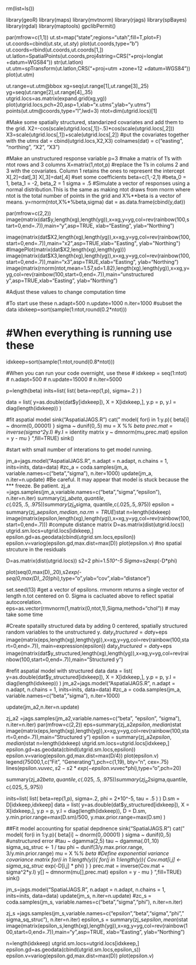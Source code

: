 
rm(list=ls())


library(geoR)
library(maps)
library(mvtnorm)
library(rjags)
library(spBayes)
library(rgdal)
library(maptools)
gpclibPermit()

par(mfrow=c(1,1))
ut.st=map("state",regions="utah",fill=T,plot=F)
ut.coords=cbind(ut.st$x,ut.st$y)
plot(ut.coords,type="b")
ut.coords=rbind(ut.coords,ut.coords[1,])
ut.latlon=SpatialPoints(ut.coords,proj4string=CRS("+proj=longlat +datum=WGS84"))
str(ut.latlon)
ut.utm=spTransform(ut.latlon,CRS("+proj=utm +zone=12  +datum=WGS84"))
plot(ut.utm)

ut.range=ut.utm@bbox
xg=seq(ut.range[1],ut.range[3],,25)
yg=seq(ut.range[2],ut.range[4],,35)
utgrid.locs=as.matrix(expand.grid(xg,yg))
plot(utgrid.locs,pch=20,asp=1,xlab="x.utms",ylab="y.utms")
points(ut.utm@coords,type="l",lwd=3)
ntot=dim(utgrid.locs)[1]

#Make some spatially structured, standarized covariates and add them to the grid. 
X2=-cos(scale(utgrid.locs[,1])-.5)*cos(scale(utgrid.locs[,2]))
X3=scale(utgrid.locs[,1])+scale(utgrid.locs[,2])
#put the covariates together with the utms
dat = cbind(utgrid.locs,X2,X3)
colnames(dat) = c("easting", "northing", "X2", "X3")

#Make an unstructured response variable
p=3
#make a matrix of 1's with ntot rows and 3 columns
X=matrix(1,ntot,p)
#replace the 1's in colums 2 and 3 with the covariates. Column 1 retains the ones to represent the intercept
X[,2]=dat[,3]
X[,3]=dat[,4]
#set some coefficients
beta=c(1,-2,1) #beta_0 = 1, beta_1 = -2, beta_2 = 1
sigma = .5
#Simulate a vector of responses using a normal distribution.This is the same as making ntot draws from rnorm where ntot is the total number of points in the grid and X%**beta is a vector of means. 
y=rnorm(ntot,X%*%beta,sigma)
dat = as.data.frame(cbind(y,dat))

par(mfrow=c(2,2))
image(matrix(dat$y,length(xg),length(yg)),x=xg,y=yg,col=rev(rainbow(100,start=0,end=.7)),main="y",asp=TRUE, xlab="Easting", ylab="Northing")

image(matrix(dat$X2,length(xg),length(yg)),x=xg,y=yg,col=rev(rainbow(100,start=0,end=.7)),main="x2",asp=TRUE,xlab="Easting", ylab="Northing")
#ImagePlot(matrix(dat$X2,length(xg),length(yg)))
image(matrix(dat$X3,length(xg),length(yg)),x=xg,y=yg,col=rev(rainbow(100,start=0,end=.7)),main="x3",asp=TRUE,xlab="Easting", ylab="Northing")
image(matrix(rnorm(ntot,mean=1.57,sd=1.82),length(xg),length(yg)),x=xg,y=yg,col=rev(rainbow(100,start=0,end=.7)),main="unstructured y",asp=TRUE,xlab="Easting", ylab="Northing")

#Adjust these values to change computation time 

#To start use these
n.adapt=500
n.update=1000
n.iter=1000
#subset the data
idxkeep=sort(sample(1:ntot,round(0.2*ntot)))

# #When everything is running use these
idxkeep=sort(sample(1:ntot,round(0.8*ntot)))
<!-- n.adapt=500 -->
<!-- n.update=1000 -->
<!-- n.iter=1000 -->

#When you can run your code overnight, use these
# idxkeep = seq(1:ntot)
# n.adapt=500
# n.update=15000
# n.iter=5000

p=length(beta)
inits=list(
  list(
  beta=rep(1,p),
  sigma=.2
  )
)


data = list(
  y=as.double(dat$y[idxkeep]),
  X = X[idxkeep,],
  y.p = p,
  y.I = diag(length(idxkeep))
)




#fit aspatial model
sink("AspatialJAGS.R")
cat("
    model{
    for(i in 1:y.p){
      beta[i] ~ dnorm(0,.00001)
    }
    sigma ~ dunif(0,.5)
    mu = X %*% beta
    prec.mat = inverse(sigma^2*y.I) #y.I = identity matrix
    y ~ dmnorm(mu,prec.mat)
    epsilon = y - mu
}
    ",fill=TRUE)
sink()


#start with small number of interations to get model running.

jm_a=jags.model("AspatialJAGS.R", n.adapt = n.adapt, n.chains = 1, inits=inits, data=data)
#zc_a = coda.samples(jm_a, variable.names=c("beta","sigma"), n.iter=1000)
update(jm_a, n.iter=n.update)
#Be careful.  It may appear that model is stuck because the *** freeze.  Be patient.
zj_a =jags.samples(jm_a,variable.names=c("beta","sigma","epsilon"), n.iter=n.iter)
summary(zj_a$beta,quantile,c(.025,.5,.975))
summary(zj_a$sigma, quantile,c(.025,.5,.975))
epsilon = summary(zj_a$epsilon,median,na.rm=TRUE)$stat
n=length(idxkeep)
image(matrix(epsilon,length(xg),length(yg)),x=xg,y=yg,col=rev(rainbow(100,start=0,end=.7)))
#compute distance matrix
D=as.matrix(dist(utgrid.locs))
utgrid.sm.locs=utgrid.locs[idxkeep,]
epsilon.gd=as.geodata(cbind(utgrid.sm.locs,epsilon))
epsilon.v=variog(epsilon.gd,max.dist=max(D))
plot(epsilon.v)
#no spatial strcuture in the residuals

D=as.matrix(dist(utgrid.locs))
s2=2
phi=1.5*10^-5
Sigma=s2*exp(-D*phi)

plot(seq(0,max(D),,20),s2*exp(-seq(0,max(D),,20)*phi),type="o",ylab="cov",xlab="distance")

set.seed(13)
#get a vector of epsilons. rmvnorm returns  a single  vector of length n.tot centered on 0. Sigma is cacluated above to reflect spatial autocorelation.
eps=as.vector(rmvnorm(1,matrix(0,ntot,1),Sigma,method="chol"))     # may take some time

#Create spatailly structured data by adding 0 centered, spatially structured random variables to the unstructured y.
dat$y_structured = dat$y+eps
image(matrix(eps,length(xg),length(yg)),x=xg,y=yg,col=rev(rainbow(100,start=0,end=.7)), main=expression(epsilon))
dat$y_structured = dat$y+eps
image(matrix(dat$y_structured,length(xg),length(yg)),x=xg,y=yg,col=rev(rainbow(100,start=0,end=.7)),main="Structured y")

#refit aspatial model with structured data
data = list(
  y=as.double(dat$y_structured[idxkeep]),
  X = X[idxkeep,],
  y.p = p,
  y.I = diag(length(idxkeep))
)
jm_a2=jags.model("AspatialJAGS.R", n.adapt = n.adapt, n.chains = 1, inits=inits, data=data)
#zc_a = coda.samples(jm_a, variable.names=c("beta","sigma"), n.iter=1000)

update(jm_a2,n.iter=n.update)

zj_a2 =jags.samples(jm_a2,variable.names=c("beta", "epsilon", "sigma"), n.iter=n.iter)
par(mfrow=c(2,2))
eps=summary(zj_a2$epsilon,median)$stat
 image(matrix(eps,length(xg),length(yg)),x=xg,y=yg,col=rev(rainbow(100,start=0,end=.7)),main="Structured y")
epsilon = summary(zj_a2$epsilon,median)$stat
n=length(idxkeep)
utgrid.sm.locs=utgrid.locs[idxkeep,]
epsilon.gd=as.geodata(cbind(utgrid.sm.locs,epsilon))
epsilon.v=variog(epsilon.gd,max.dist=max(D/4))
plot(epsilon.v)
legend(75000,1,c("Fit", "Generating"),pch=c(1,19), bty="n", cex=.75)
lines(epsilon.v$uvec,s2-s2*exp(-epsilon.v$uvec*phi),type="o",pch=20)

summary(zj_a2$beta,quantile,c(.025,.5,.975))
summary(zj_a2$sigma,quantile, c(.025,.5,.975))

inits=list(
  list(
    beta=rep(1,p),
    sigma=.2,
    phi = 2*10^-5,
    tau = .5 
  )
)
D.sm = D[idxkeep,idxkeep]
data = list(
  y=as.double(dat$y_structured[idxkeep]),
  X = X[idxkeep,],
  y.p = p,
  y.I = diag(length(idxkeep)),
  D = D.sm,
  y.min.prior.range=max(D.sm)/500,
  y.max.prior.range=max(D.sm)
)


##Fit model accounting for spatial depdnence
sink("SpatialJAGS.R")
cat("
    model{
    for(i in 1:y.p){
    beta[i] ~ dnorm(0,.00001)
    }
    sigma ~ dunif(0,.5)  #unstructured error
    #tau ~ dgamma(2,5)
    tau ~ dgamma(.01,.10)
    sigma_sq_struc <- 1 / tau 
    phi ~ dunif(3/y.max.prior.range, 3/y.min.prior.range)
    mu = X %*% beta
    #Define exponential variance covariance matrix
    for(i in 1:length(y)){
       for(j in 1:length(y)){
        Cov.mat[i,j] <- sigma_sq_struc * exp(-D[i,j] * phi)
      }
    }
    prec.mat = inverse(Cov.mat + sigma^2*y.I)
    y[] ~ dmnorm(mu[],prec.mat) 
    epsilon = y - mu
    }
    ",fill=TRUE)
sink()


jm_s=jags.model("SpatialJAGS.R", n.adapt = n.adapt, n.chains = 1, inits=inits, data=data)
update(jm_s, n.iter=n.update)
#zc_s = coda.samples(jm_s, variable.names=c("beta","sigma","phi"), n.iter=n.iter)

zj_s =jags.samples(jm_s,variable.names=c("epsilon","beta","sigma","phi"," sigma_sq_struc"), n.iter=n.iter)
epsilon_s = summary(zj_s$epsilon,mean)$stat
image(matrix(epsilon_s,length(xg),length(yg)),x=xg,y=yg,col=rev(rainbow(100,start=0,end=.7)),main="y",asp=TRUE, xlab="Easting", ylab="Northing")

n=length(idxkeep)
utgrid.sm.locs=utgrid.locs[idxkeep,]
epsilon.gd=as.geodata(cbind(utgrid.sm.locs,epsilon_s))
epsilon.v=variog(epsilon.gd,max.dist=max(D))
plot(epsilon.v)



